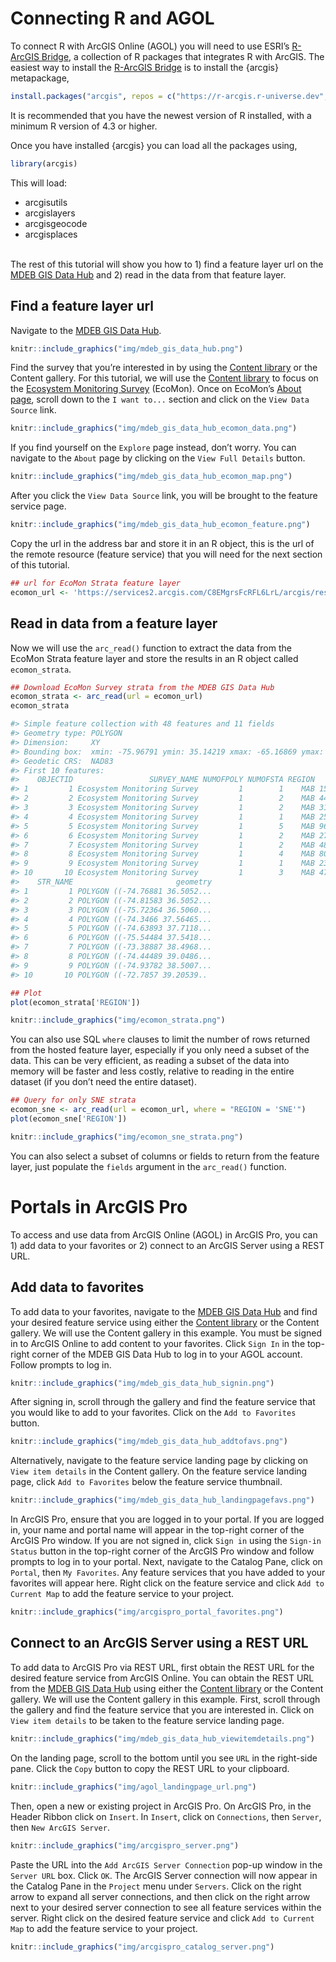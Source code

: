 # Connecting R and AGOL

To connect R with ArcGIS Online (AGOL) you will need to use ESRI's [R-ArcGIS Bridge](https://developers.arcgis.com/r-bridge/), a collection of R packages that integrates R with ArcGIS. The easiest way to install the [R-ArcGIS Bridge](https://developers.arcgis.com/r-bridge/) is to install the {arcgis} metapackage,

```r
install.packages("arcgis", repos = c("https://r-arcgis.r-universe.dev", "https://cloud.r-project.org"))
```

It is recommended that you have the newest version of R installed, with a minimum R version of 4.3 or higher.

Once you have installed {arcgis} you can load all the packages using,

```r
library(arcgis)
```

This will load:

-   arcgisutils
-   arcgislayers
-   arcgisgeocode
-   arcgisplaces

<br>The rest of this tutorial will show you how to 1) find a feature layer url on the [MDEB GIS Data Hub](https://mdeb-nefsc-noaa.hub.arcgis.com/) and 2) read in the data from that feature layer.

## Find a feature layer url

Navigate to the [MDEB GIS Data Hub](https://mdeb-nefsc-noaa.hub.arcgis.com/).

```r
knitr::include_graphics("img/mdeb_gis_data_hub.png")
```

Find the survey that you're interested in by using the [Content library](https://mdeb-nefsc-noaa.hub.arcgis.com/search) or the Content gallery. For this tutorial, we will use the [Content library](https://mdeb-nefsc-noaa.hub.arcgis.com/search?tags=ecosystem%2CCategory) to focus on the [Ecosystem Monitoring Survey](https://mdeb-nefsc-noaa.hub.arcgis.com/maps/0965a8f0ce0747169e7862385c17bd1d/about) (EcoMon). Once on EcoMon's [About page](https://mdeb-nefsc-noaa.hub.arcgis.com/maps/0965a8f0ce0747169e7862385c17bd1d/about), scroll down to the `I want to...` section and click on the `View Data Source` link.

```r
knitr::include_graphics("img/mdeb_gis_data_hub_ecomon_data.png")
```

If you find yourself on the `Explore` page instead, don't worry. You can navigate to the `About` page by clicking on the `View Full Details` button.

```r
knitr::include_graphics("img/mdeb_gis_data_hub_ecomon_map.png")
```

After you click the `View Data Source` link, you will be brought to the feature service page.

```r
knitr::include_graphics("img/mdeb_gis_data_hub_ecomon_feature.png")
```

Copy the url in the address bar and store it in an R object, this is the url of the remote resource (feature service) that you will need for the next section of this tutorial.

```r
## url for EcoMon Strata feature layer
ecomon_url <- 'https://services2.arcgis.com/C8EMgrsFcRFL6LrL/arcgis/rest/services/Ecosystem_Monitoring_Survey/FeatureServer/1'
```

## Read in data from a feature layer

Now we will use the `arc_read()` function to extract the data from the EcoMon Strata feature layer and store the results in an R object called `ecomon_strata`.

```r
## Download EcoMon Survey strata from the MDEB GIS Data Hub
ecomon_strata <- arc_read(url = ecomon_url)
ecomon_strata

#> Simple feature collection with 48 features and 11 fields
#> Geometry type: POLYGON
#> Dimension:     XY
#> Bounding box:  xmin: -75.96791 ymin: 35.14219 xmax: -65.16869 ymax: 44.48558
#> Geodetic CRS:  NAD83
#> First 10 features:
#>    OBJECTID                 SURVEY_NAME NUMOFPOLY NUMOFSTA REGION     AREA TYPE     ACRES Shape__Area Shape__Length
#> 1         1 Ecosystem Monitoring Survey         1        1    MAB 1540.432   SB  380709.0   0.1540434      2.314193
#> 2         2 Ecosystem Monitoring Survey         1        2    MAB 4496.485   MS 1110526.3   0.4498022      3.273956
#> 3         3 Ecosystem Monitoring Survey         1        2    MAB 3190.414   IS  788464.8   0.3184615      3.374652
#> 4         4 Ecosystem Monitoring Survey         1        1    MAB 2510.323   SB  620508.7   0.2548203      3.274308
#> 5         5 Ecosystem Monitoring Survey         1        5    MAB 9620.144   MS 2378814.2   0.9760387      4.144637
#> 6         6 Ecosystem Monitoring Survey         1        2    MAB 2726.496   IS  673994.9   0.2762439      3.118843
#> 7         7 Ecosystem Monitoring Survey         1        2    MAB 4804.352   SB 1187883.9   0.4939513      4.031104
#> 8         8 Ecosystem Monitoring Survey         1        4    MAB 8095.956   MS 2001253.5   0.8353470      3.985027
#> 9         9 Ecosystem Monitoring Survey         1        1    MAB 2391.726   IS  591364.0   0.2455178      2.838412
#> 10       10 Ecosystem Monitoring Survey         1        3    MAB 4720.303   SB 1167316.5   0.4908978      3.187865
#>    STR_NAME                       geometry
#> 1         1 POLYGON ((-74.76881 36.5052...
#> 2         2 POLYGON ((-74.81583 36.5052...
#> 3         3 POLYGON ((-75.72364 36.5060...
#> 4         4 POLYGON ((-74.3466 37.56465...
#> 5         5 POLYGON ((-74.63893 37.7118...
#> 6         6 POLYGON ((-75.54484 37.5418...
#> 7         7 POLYGON ((-73.38887 38.4968...
#> 8         8 POLYGON ((-74.44489 39.0486...
#> 9         9 POLYGON ((-74.93782 38.5007...
#> 10       10 POLYGON ((-72.7857 39.20539..

## Plot
plot(ecomon_strata['REGION'])
```

```r
knitr::include_graphics("img/ecomon_strata.png")
```

You can also use SQL `where` clauses to limit the number of rows returned from the hosted feature layer, especially if you only need a subset of the data. This can be very efficient, as reading a subset of the data into memory will be faster and less costly, relative to reading in the entire dataset (if you don't need the entire dataset).

```r
## Query for only SNE strata
ecomon_sne <- arc_read(url = ecomon_url, where = "REGION = 'SNE'")
plot(ecomon_sne['REGION'])
```

```r
knitr::include_graphics("img/ecomon_sne_strata.png")
```

You can also select a subset of columns or fields to return from the feature layer, just populate the `fields` argument in the `arc_read()` function.

# Portals in ArcGIS Pro

To access and use data from ArcGIS Online (AGOL) in ArcGIS Pro, you can 1) add data to your favorites or 2) connect to an ArcGIS Server using a REST URL.

## Add data to favorites

To add data to your favorites, navigate to the [MDEB GIS Data Hub](https://mdeb-nefsc-noaa.hub.arcgis.com/) and find your desired feature service using either the [Content library](https://mdeb-nefsc-noaa.hub.arcgis.com/search) or the Content gallery. We will use the Content gallery in this example. You must be signed in to ArcGIS Online to add content to your favorites. Click `Sign In` in the top-right corner of the MDEB GIS Data Hub to log in to your AGOL account. Follow prompts to log in.

```r
knitr::include_graphics("img/mdeb_gis_data_hub_signin.png")
```

After signing in, scroll through the gallery and find the feature service that you would like to add to your favorites. Click on the `Add to Favorites` button.

```r
knitr::include_graphics("img/mdeb_gis_data_hub_addtofavs.png")
```

Alternatively, navigate to the feature service landing page by clicking on `View item details` in the Content gallery. On the feature service landing page, click `Add to Favorites` below the feature service thumbnail.

```r
knitr::include_graphics("img/mdeb_gis_data_hub_landingpagefavs.png")
```

In ArcGIS Pro, ensure that you are logged in to your portal. If you are logged in, your name and portal name will appear in the top-right corner of the ArcGIS Pro window. If you are not signed in, click `Sign in` using the `Sign-in Status` button in the top-right corner of the ArcGIS Pro window and follow prompts to log in to your portal. Next, navigate to the Catalog Pane, click on `Portal`, then `My Favorites`. Any feature services that you have added to your favorites will appear here. Right click on the feature service and click `Add to Current Map` to add the feature service to your project.

```r
knitr::include_graphics("img/arcgispro_portal_favorites.png")
```

## Connect to an ArcGIS Server using a REST URL

To add data to ArcGIS Pro via REST URL, first obtain the REST URL for the desired feature service from ArcGIS Online. You can obtain the REST URL from the [MDEB GIS Data Hub](https://mdeb-nefsc-noaa.hub.arcgis.com/) using either the [Content library](https://mdeb-nefsc-noaa.hub.arcgis.com/search) or the Content gallery. We will use the Content gallery in this example. First, scroll through the gallery and find the feature service that you are interested in. Click on `View item details` to be taken to the feature service landing page.

```r
knitr::include_graphics("img/mdeb_gis_data_hub_viewitemdetails.png")
```

On the landing page, scroll to the bottom until you see `URL` in the right-side pane. Click the `Copy` button to copy the REST URL to your clipboard.

```r
knitr::include_graphics("img/agol_landingpage_url.png")
```

Then, open a new or existing project in ArcGIS Pro. On ArcGIS Pro, in the Header Ribbon click on `Insert`. In `Insert`, click on `Connections`, then `Server`, then `New ArcGIS Server`.

```r
knitr::include_graphics("img/arcgispro_server.png")
```

Paste the URL into the `Add ArcGIS Server Connection` pop-up window in the `Server URL` box. Click `OK`. The ArcGIS Server connection will now appear in the Catalog Pane in the `Project` menu under `Servers`. Click on the right arrow to expand all server connections, and then click on the right arrow next to your desired server connection to see all feature services within the server. Right click on the desired feature service and click `Add to Current Map` to add the feature service to your project.

```r
knitr::include_graphics("img/arcgispro_catalog_server.png")

```
